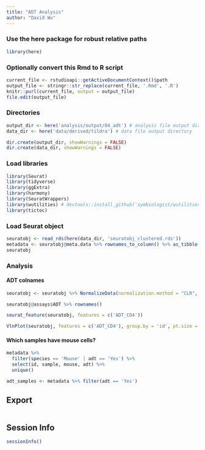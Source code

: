 ```yaml
---
title: "ADT Analysis"
author: "David Wu"
---
```


### Use the here package for robust relative paths
```r
library(here)
```

### Optionally convert this Rmd to R script 
```r
current_file <- rstudioapi::getActiveDocumentContext()$path
output_file <- stringr::str_replace(current_file, '.Rmd', '.R')
knitr::purl(current_file, output = output_file)
file.edit(output_file)
```

### Directories
```r
output_dir <- here('analysis/output/04_adt') # analysis file output directory
data_dir <- here('data/derived/tildra') # data file output directory

dir.create(output_dir, showWarnings = FALSE)
dir.create(data_dir, showWarnings = FALSE)
```

### Load libraries
```r
library(Seurat) 
library(tidyverse)
library(ggExtra)
library(harmony)
library(SeuratWrappers)
library(wutilities) # devtools::install_github('symbiologist/wutilities')
library(tictoc)
```

### Load Seurat object
```r
seuratobj <- read_rds(here(data_dir, 'seuratobj_clustered.rds'))
metadata <- seuratobj@meta.data %>% rownames_to_column() %>% as_tibble()
seuratobj
```
### Analysis
#### ADT colnames
```r
seuratobj <- seuratobj %>% NormalizeData(normalization.method = "CLR", margin = 2, assay = 'ADT')

seuratobj@assays$ADT %>% rownames()
```
```r
seurat_feature(seuratobj, features = c('ADT_CD4'))
```
```r
VlnPlot(seuratobj, features = c('ADT_CD4'), group.by = 'id', pt.size = 0.1)
```
#### Which samples have mouse cells?
```r
metadata %>% 
  filter(species == 'Mouse' | adt == 'Yes') %>% 
  select(id, sample, mouse, adt) %>% 
  unique()
```
```r
adt_samples <- metadata %>% filter(adt == 'Yes')
```


## Export
```r

```

## Session Info
```r
sessionInfo()
```



